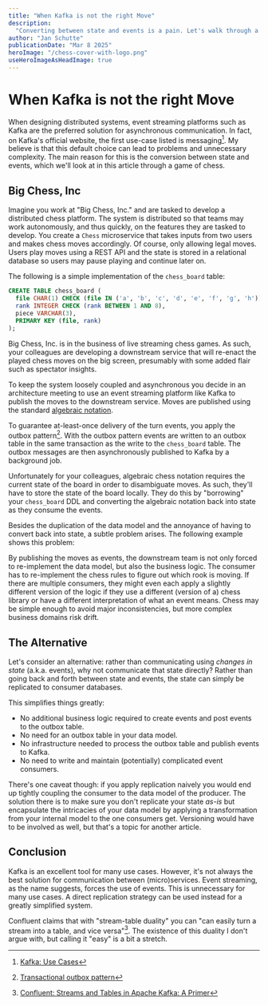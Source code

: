 ```yaml
---
title: "When Kafka is not the right Move"
description:
  "Converting between state and events is a pain. Let's walk through a game of chess to see why."
author: "Jan Schutte"
publicationDate: "Mar 8 2025"
heroImage: "/chess-cover-with-logo.png"
useHeroImageAsHeadImage: true
---
```


# When Kafka is not the right Move

When designing distributed systems, event streaming platforms such as Kafka are the preferred
solution for asynchronous communication. In fact, on Kafka's official website, the first use-case
listed is messaging[^10]. My believe is that this default choice can lead to problems and
unnecessary complexity. The main reason for this is the conversion between state and events, which
we'll look at in this article through a game of chess.

[^10]: [Kafka: Use Cases](https://kafka.apache.org/uses#uses_messaging)

## Big Chess, Inc


Imagine you work at "Big Chess, Inc." and are tasked to develop a distributed chess platform. The
system is distributed so that teams may work autonomously, and thus quickly, on the features they
are tasked to develop. You create a `Chess` microservice that takes inputs from two users and makes
chess moves accordingly. Of course, only allowing legal moves. Users play moves using a REST API and
the state is stored in a relational database so users may pause playing and continue later on.

The following is a simple implementation of the `chess_board` table:

```sql
CREATE TABLE chess_board (
  file CHAR(1) CHECK (file IN ('a', 'b', 'c', 'd', 'e', 'f', 'g', 'h')),
  rank INTEGER CHECK (rank BETWEEN 1 AND 8),
  piece VARCHAR(3),
  PRIMARY KEY (file, rank)
);
```

Big Chess, Inc. is in the business of live streaming chess games. As such, your colleagues are
developing a downstream service that will re-enact the played chess moves on the big screen,
presumably with some added flair such as spectator insights.

To keep the system loosely coupled and asynchronous you decide in an architecture meeting to use an
event streaming platform like Kafka to publish the moves to the downstream service. Moves are
published using the standard
[algebraic notation](<https://en.wikipedia.org/wiki/Algebraic_notation_(chess)>).

To guarantee at-least-once delivery of the turn events, you apply the outbox pattern[^20]. With the
outbox pattern events are written to an outbox table in the same transaction as the write to the
`chess_board` table. The outbox messages are then asynchronously published to Kafka by a background
job.

[^20]:
    [Transactional outbox pattern](https://docs.aws.amazon.com/prescriptive-guidance/latest/cloud-design-patterns/transactional-outbox.html)

Unfortunately for your colleagues, algebraic chess notation requires the current state of the board
in order to disambiguate moves. As such, they'll have to store the state of the board locally. They
do this by "borrowing" your `chess_board` DDL and converting the algebraic notation back into state
as they consume the events.

Besides the duplication of the data model and the annoyance of having to convert back into state, a
subtle problem arises. The following example shows this problem:

<Chess />

By publishing the moves as events, the downstream team is not only forced to re-implement the data
model, but also the business logic. The consumer has to re-implement the chess rules to figure out
which rook is moving. If there are multiple consumers, they might even each apply a slightly
different version of the logic if they use a different (version of a) chess library or have a
different interpretation of what an event means. Chess may be simple enough to avoid major
inconsistencies, but more complex business domains risk drift.

## The Alternative

Let's consider an alternative: rather than communicating using _changes in state_ (a.k.a. events),
why not communicate that state directly? Rather than going back and forth between state and events,
the state can simply be replicated to consumer databases.

This simplifies things greatly:

- No additional business logic required to create events and post events to the outbox table.
- No need for an outbox table in your data model.
- No infrastructure needed to process the outbox table and publish events to Kafka.
- No need to write and maintain (potentially) complicated event consumers.

There's one caveat though: if you apply replication naively you would end up tightly coupling the
consumer to the data model of the producer. The solution there is to make sure you don't replicate
your state _as-is_ but encapsulate the intricacies of your data model by applying a transformation
from your internal model to the one consumers get. Versioning would have to be involved as well, but
that's a topic for another article.

## Conclusion

Kafka is an excellent tool for many use cases. However, it's not always the best solution for
communication between (micro)services. Event streaming, as the name suggests, forces the use of
events. This is unnecessary for many use cases. A direct replication strategy can be used instead
for a greatly simplified system.

Confluent claims that with "stream-table duality" you can "can easily turn a stream into a table,
and vice versa"[^30]. The existence of this duality I don't argue with, but calling it "easy" is a
bit a stretch.

[^30]:
    [Confluent: Streams and Tables in Apache Kafka: A Primer](https://www.confluent.io/blog/kafka-streams-tables-part-1-event-streaming/#stream-table-duality)
